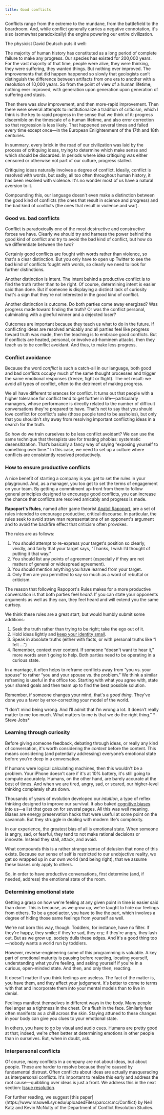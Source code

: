 ```yaml
---
title: Good conflicts
---
```



Conflicts range from the extreme to the mundane, from the battlefield to the boardroom. And, while conflict generally carries a negative connotation, it's also (somewhat paradoxically) the engine powering our entire civilization.

The physicist David Deutsch puts it well:

<Callout emoji="🗣">
The majority of human history has constituted as a long period of complete failure to make any progress. Our species has existed for 200,000 years. For the vast majority of that time, people were alive, they were thinking, they were suffering, they wanted things. But nothing ever improved. The improvements that did happen happened so slowly that geologists can’t distinguish the difference between artifacts from one era to another with a resolution of 10,000 years. So from the point of view of a human lifetime, nothing ever improved, with generation upon generation upon generation of suffering and stasis.

Then there was slow improvement, and then more-rapid improvement. Then there were several attempts to institutionalize a tradition of criticism, which I think is the key to rapid progress in the sense that we think of it: progress discernible on the timescale of a human lifetime, and also error correction so that regression is less likely. That happened several times and failed every time except once—in the European Enlightenment of the 17th and 18th centuries.
</Callout>

In summary, every brick in the road of our civilization was laid by the process of critiquing ideas, trying to determine which make sense and which should be discarded. In periods where idea critiquing was either censored or otherwise not part of our culture, progress stalled.

Critiquing ideas naturally involves a degree of conflict. Ideally, conflict is resolved with words, but sadly, all too often throughout human history, it has been resolved with violence. It's no wonder most of us have a natural aversion to it.

Compounding this, our language doesn't even make a distinction between the good kind of conflicts (the ones that result in science and progress) and the bad kind of conflicts (the ones that result in violence and war).

### Good vs. bad conflicts

Conflict is paradoxically one of the most destructive and constructive forces we have. Clearly we should try and harness the power behind the good kind of conflict and try to avoid the bad kind of conflict, but how do we differentiate between the two?

Certainly good conflicts are fought with words rather than violence, so that's a clear distinction. But you only have to open up Twitter to see the bad kind of conflicts fought with words, so clearly we need to look for further distinctions.

Another distinction is intent. The intent behind a productive conflict is to find the truth rather than to be right. Of course, determining intent is easier said than done. But if someone is displaying a distinct lack of curiosity that's a sign that they're not interested in the good kind of conflict.

Another distinction is outcome. Do both parties come away energized? Was progress made toward finding the truth? Or was the conflict personal, culminating with a gleeful winner and a dejected loser?

Outcomes are important because they teach us what to do in the future. If conflicting ideas are resolved amicably and all parties feel like progress toward truth was made, then the teaching is to embrace good conflicts. But if conflicts are heated, personal, or involve ad-hominem attacks, then they teach us to be conflict avoidant. And thus, to make less progress.

### Conflict avoidance

Because the word *conflict* is such a catch-all in our language, both good and bad conflicts occupy much of the same thought processes and trigger the same emotional responses (freeze, fight or flight). The net result: we avoid all types of conflict, often to the detriment of making progress.

We all have different tolerances for conflict. It turns out that people with a higher tolerance for conflict tend to get further in life—particularly managers, whose performance is directly related to the number of difficult conversations they're prepared to have. That's not to say that you should love conflict for conflict's sake (those people tend to be assholes), but only that you shouldn't shy away from resolving important conflicting ideas in a search for the truth.

So how do we train ourselves to be less conflict avoidant? We can use the same technique that therapists use for treating phobias: systematic desensitization. That’s basically a fancy way of saying “exposing yourself to something over time.” In this case, we need to set up a culture where conflicts are consistently resolved productively.

### How to ensure productive conflicts

A nice benefit of starting a company is you get to set the rules in your playground. And, as a manager, you too get to set the terms of engagement on your team. By getting a commitment up-front from them to follow general principles designed to encourage good conflicts, you can increase the chance that conflicts are resolved amicably and progress is made.

**Rapoport's Rules**, named after game theorist [Anatol Rapoport](https://en.wikipedia.org/wiki/Anatol_Rapoport), are a set of rules intended to encourage productive, critical discourse. In particular, the rules seek to avoid straw man representations of an opponent's argument and to avoid the backfire effect that criticism often provokes.

The rules are as follows:

1. You should attempt to re-express your target's position so clearly, vividly, and fairly that your target says, "Thanks, I wish I’d thought of putting it that way."
2. You should list any points of agreement (especially if they are not matters of general or widespread agreement).
3. You should mention anything you have learned from your target.
4. Only then are you permitted to say so much as a word of rebuttal or criticism.

The reason that following Rapoport's Rules makes for a more productive conversation is that both parties feel *heard*. If you can state your opponents arguments as well as they can, they feel heard and will extend you the same curtsey.

We think these rules are a great start, but would humbly submit some additions:

1. Seek the truth rather than trying to be right; take the ego out of it.
2. Hold ideas lightly and [keep your identity small](http://www.paulgraham.com/identity.html).
3. Speak in absolute truths (either with facts, or with personal truths like “I felt ...”)
4. Remember, context over content. If someone “doesn't want to hear it,” more words aren't going to help. Both parties need to be operating in a curious state.

In a marriage, it often helps to reframe conflicts away from “you vs. your spouse” to rather “you and your spouse vs. the problem.” We think a similar reframing is useful in the office too. Starting with what you agree with, state your shared goals and then team up to find the best possible solution.

Remember, if someone changes your mind, that's a *good thing*. They've done you a favor by error-correcting your model of the world.

<Callout emoji="🗣">
“I don’t mind being wrong. And I’ll admit that I’m wrong a lot. It doesn’t really matter to me too much. What matters to me is that we do the right thing.”
*- Steve Jobs*
</Callout>

### Learning through curiosity

Before giving someone feedback, debating through ideas, or really any kind of conversation, it's worth considering the *context* before the content. This means considering (and potentially addressing) everyone’s emotional state before you're deep in a conversation.

If humans were logical calculating machines, then this wouldn't be a problem. Your iPhone doesn't care if it's at 10% battery, it's still going to compute accurately. Humans, on the other hand, are barely accurate at the best of times. And when we are tired, angry, sad, or scared, our higher-level thinking completely shuts down.

Thousands of years of evolution developed our *intuition*, a type of reflex thinking designed to improve our survival. It also baked [cognitive biases](https://en.wikipedia.org/wiki/List_of_cognitive_biases) into us—a list that goes on for several pages. All this was well meaning. Biases are energy preservation hacks that were useful at some point on the savannah. But they struggle in dealing with modern life's complexity.

In our experience, the greatest bias of all is emotional state. When someone is angry, sad, or fearful, they tend to not make rational decisions or innovate. Instead they stall, attack, and avoid.

What compounds this is a rather strange sense of delusion that none of this exists. Because our sense of self is restricted to our unobjective reality, we get so wrapped up in our own world (and being right), that we assume these biases only apply to others.

So, in order to have productive conversations, first determine (and, if needed, address) the emotional state of the room.

### Determining emotional state

Getting a grasp on how we're feeling at any given point in time is easier said than done. This is because, as we grow up, we're taught to hide our feelings from others. To be a good actor, you have to live the part, which involves a degree of hiding those same feelings from yourself as well.

We're not born this way, though. Toddlers, for instance, have no filter. If they're happy, they smile; if they're sad, they cry; if they're angry, they lash out. But as we grow up, society dulls these edges. And it's a good thing too—nobody wants a world run by toddlers.

However, reverse-engineering some of this programming is valuable. A key part of emotional maturity is pausing before reacting, locating yourself, understanding what you're feeling, and asking yourself if you're in a curious, open-minded state. And then, and only then, reacting.

It doesn't matter if you think feelings are useless. The fact of the matter is, you have them, and they affect your judgement. It's better to come to terms with that and incorporate them into your mental models than to live in denial.

Feelings manifest themselves in different ways in the body. Many people feel anger as a tightness in the chest. Or a flush in the face. Similarly fear often manifests as a chill across the skin. Staying attuned to these changes in your body can give you clues to your emotional state.

In others, you have to go by visual and audio cues. Humans are pretty good at that; indeed, we're often better at determining emotions in other people than in ourselves. But, when in doubt, ask.

### Interpersonal conflicts

Of course, many conflicts in a company are not about ideas, but about people. These are harder to resolve because they're caused by fundamental distrust. Often conflicts about ideas are actually masquerading as interpersonal conflicts. It's important to realize this early and address the root cause—quibbling over ideas is just a front. We address this in the next section: [Issue resolution](/conflict-resolution/issue-resolution).

<Callout emoji="📖">
For further reading, we suggest [this paper](https://www.maxwell.syr.edu/uploadedFiles/parcc/cmc/Conflict) by Neil Katz and Kevin McNulty of the Department of Conflict Resolution Studies.
</Callout>